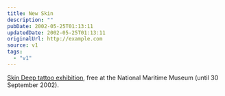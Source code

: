 ```yaml
---
title: New Skin
description: ""
pubDate: 2002-05-25T01:13:11
updatedDate: 2002-05-25T01:13:11
originalUrl: http://example.com
source: v1
tags:
  - "v1"
---
```


[Skin Deep tattoo exhibition][1], free at the National Maritime Museum (until 30 September 2002).

[1]: http://www.nmm.ac.uk/galleries/skin_deep.html "Skin Deep tattoo and tattooing exhibition"
